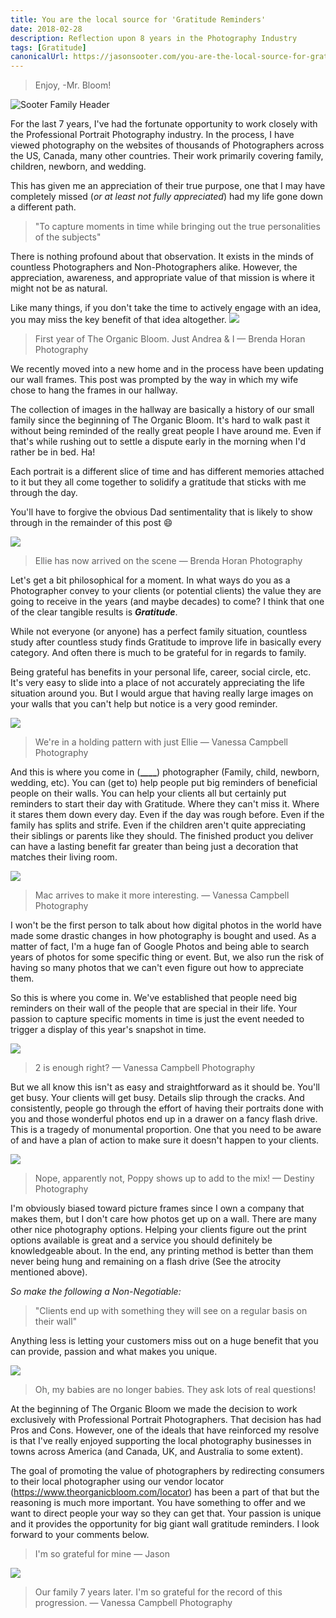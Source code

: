 ```yaml
---
title: You are the local source for 'Gratitude Reminders'
date: 2018-02-28
description: Reflection upon 8 years in the Photography Industry
tags: [Gratitude]
canonicalUrl: https://jasonsooter.com/you-are-the-local-source-for-gratitude-reminders
---
```


> Enjoy, -Mr. Bloom!

![Sooter Family Header](./Sooter_Family_Header.jpg 'Sooter Family Header')

For the last 7 years, I've had the fortunate opportunity to work closely with
the Professional Portrait Photography industry. In the process, I have viewed
photography on the websites of thousands of Photographers across the US, Canada,
many other countries. Their work primarily covering family, children, newborn,
and wedding.

This has given me an appreciation of their true purpose, one that I may have
completely missed (_or at least not fully appreciated_) had my life gone down a
different path.

> "To capture moments in time while bringing out the true personalities of the
> subjects"

There is nothing profound about that observation. It exists in the minds of
countless Photographers and Non-Photographers alike. However, the appreciation,
awareness, and appropriate value of that mission is where it might not be as
natural.

Like many things, if you don't take the time to actively engage with an idea,
you may miss the key benefit of that idea altogether. ![](./Sooter_Family_1.jpg)

> First year of The Organic Bloom. Just Andrea & I — Brenda Horan Photography

We recently moved into a new home and in the process have been updating our wall
frames. This post was prompted by the way in which my wife chose to hang the
frames in our hallway.

The collection of images in the hallway are basically a history of our small
family since the beginning of The Organic Bloom. It's hard to walk past it
without being reminded of the really great people I have around me. Even if
that's while rushing out to settle a dispute early in the morning when I'd
rather be in bed. Ha!

Each portrait is a different slice of time and has different memories attached
to it but they all come together to solidify a gratitude that sticks with me
through the day.

You'll have to forgive the obvious Dad sentimentality that is likely to show
through in the remainder of this post 😄

![](./Sooter_Family_2.jpg)

> Ellie has now arrived on the scene — Brenda Horan Photography

Let's get a bit philosophical for a moment. In what ways do you as a
Photographer convey to your clients (or potential clients) the value they are
going to receive in the years (and maybe decades) to come? I think that one of
the clear tangible results is _**Gratitude**_.

While not everyone (or anyone) has a perfect family situation, countless study
after countless study finds Gratitude to improve life in basically every
category. And often there is much to be grateful for in regards to family.

Being grateful has benefits in your personal life, career, social circle, etc.
It's very easy to slide into a place of not accurately appreciating the life
situation around you. But I would argue that having really large images on your
walls that you can't help but notice is a very good reminder.

![](./Sooter_Family_3.jpg)

> We're in a holding pattern with just Ellie — Vanessa Campbell Photography

And this is where you come in (**\_\_\_\_**) photographer (Family, child,
newborn, wedding, etc). You can (get to) help people put big reminders of
beneficial people on their walls. You can help your clients all but certainly
put reminders to start their day with Gratitude. Where they can't miss it. Where
it stares them down every day. Even if the day was rough before. Even if the
family has splits and strife. Even if the children aren't quite appreciating
their siblings or parents like they should. The finished product you deliver can
have a lasting benefit far greater than being just a decoration that matches
their living room.

![](./Sooter_Family_4.jpg)

> Mac arrives to make it more interesting. — Vanessa Campbell Photography

I won't be the first person to talk about how digital photos in the world have
made some drastic changes in how photography is bought and used. As a matter of
fact, I'm a huge fan of Google Photos and being able to search years of photos
for some specific thing or event. But, we also run the risk of having so many
photos that we can't even figure out how to appreciate them.

So this is where you come in. We've established that people need big reminders
on their wall of the people that are special in their life. Your passion to
capture specific moments in time is just the event needed to trigger a display
of this year's snapshot in time.

![](./Sooter_Family_5.jpg)

> 2 is enough right? — Vanessa Campbell Photography

But we all know this isn't as easy and straightforward as it should be. You'll
get busy. Your clients will get busy. Details slip through the cracks. And
consistently, people go through the effort of having their portraits done with
you and those wonderful photos end up in a drawer on a fancy flash drive. This
is a tragedy of monumental proportion. One that you need to be aware of and have
a plan of action to make sure it doesn't happen to your clients.

![](./Sooter_Family_6.jpg)

> Nope, apparently not, Poppy shows up to add to the mix! — Destiny Photography

I'm obviously biased toward picture frames since I own a company that makes
them, but I don't care how photos get up on a wall. There are many other nice
photography options. Helping your clients figure out the print options available
is great and a service you should definitely be knowledgeable about. In the end,
any printing method is better than them never being hung and remaining on a
flash drive (See the atrocity mentioned above).

_*So make the following a Non-Negotiable:*_

> "Clients end up with something they will see on a regular basis on their wall"

Anything less is letting your customers miss out on a huge benefit that you can
provide, passion and what makes you unique.

![](./Sooter_Family_7.jpg)

> Oh, my babies are no longer babies. They ask lots of real questions!

At the beginning of The Organic Bloom we made the decision to work exclusively
with Professional Portrait Photographers. That decision has had Pros and Cons.
However, one of the ideals that have reinforced my resolve is that I've really
enjoyed supporting the local photography businesses in towns across America (and
Canada, UK, and Australia to some extent).

The goal of promoting the value of photographers by redirecting consumers to
their local photographer using our vendor locator
(https://www.theorganicbloom.com/locator) has been a part of that but the
reasoning is much more important. You have something to offer and we want to
direct people your way so they can get that. Your passion is unique and it
provides the opportunity for big giant wall gratitude reminders. I look forward
to your comments below.

> I'm so grateful for mine — Jason

![](./Sooter_Family_8.jpg)

> Our family 7 years later. I'm so grateful for the record of this progression.
> — Vanessa Campbell Photography
